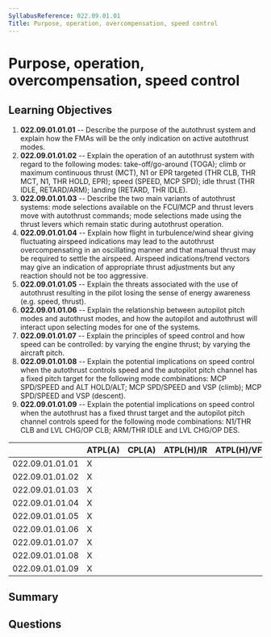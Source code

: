 ```yaml
---
SyllabusReference: 022.09.01.01
Title: Purpose, operation, overcompensation, speed control
---
```


# Purpose, operation, overcompensation, speed control

## Learning Objectives

1. **022.09.01.01.01** -- Describe the purpose of the autothrust system and
   explain how the FMAs will be the only indication on active autothrust modes.
2. **022.09.01.01.02** -- Explain the operation of an autothrust system with
   regard to the following modes: take-off/go-around (TOGA); climb or maximum
   continuous thrust (MCT), N1 or EPR targeted (THR CLB, THR MCT, N1, THR HOLD,
   EPR); speed (SPEED, MCP SPD); idle thrust (THR IDLE, RETARD/ARM); landing
   (RETARD, THR IDLE).
3. **022.09.01.01.03** -- Describe the two main variants of autothrust systems:
   mode selections available on the FCU/MCP and thrust levers move with
   autothrust commands; mode selections made using the thrust levers which
   remain static during autothrust operation.
4. **022.09.01.01.04** -- Explain how flight in turbulence/wind shear giving
   fluctuating airspeed indications may lead to the autothrust overcompensating
   in an oscillating manner and that manual thrust may be required to settle the
   airspeed. Airspeed indications/trend vectors may give an indication of
   appropriate thrust adjustments but any reaction should not be too aggressive.
5. **022.09.01.01.05** -- Explain the threats associated with the use of
   autothrust resulting in the pilot losing the sense of energy awareness (e.g.
   speed, thrust).
6. **022.09.01.01.06** -- Explain the relationship between autopilot pitch modes
   and autothrust modes, and how the autopilot and autothrust will interact upon
   selecting modes for one of the systems.
7. **022.09.01.01.07** -- Explain the principles of speed control and how speed
   can be controlled: by varying the engine thrust; by varying the aircraft
   pitch.
8. **022.09.01.01.08** -- Explain the potential implications on speed control
   when the autothrust controls speed and the autopilot pitch channel has a
   fixed pitch target for the following mode combinations: MCP SPD/SPEED and ALT
   HOLD/ALT; MCP SPD/SPEED and VSP (climb); MCP SPD/SPEED and VSP (descent).
9. **022.09.01.01.09** -- Explain the potential implications on speed control
   when the autothrust has a fixed thrust target and the autopilot pitch channel
   controls speed for the following mode combinations: N1/THR CLB and LVL CHG/OP
   CLB; ARM/THR IDLE and LVL CHG/OP DES.

|                 | ATPL(A) | CPL(A) | ATPL(H)/IR | ATPL(H)/VFR | CPL(H) | IR  | CBIR(A) |
| --------------- | ------- | ------ | ---------- | ----------- | ------ | --- | ------- |
| 022.09.01.01.01 | X       |        |            |             |        |     |         |
| 022.09.01.01.02 | X       |        |            |             |        |     |         |
| 022.09.01.01.03 | X       |        |            |             |        |     |         |
| 022.09.01.01.04 | X       |        |            |             |        |     |         |
| 022.09.01.01.05 | X       |        |            |             |        |     |         |
| 022.09.01.01.06 | X       |        |            |             |        |     |         |
| 022.09.01.01.07 | X       |        |            |             |        |     |         |
| 022.09.01.01.08 | X       |        |            |             |        |     |         |
| 022.09.01.01.09 | X       |        |            |             |        |     |         |

## Summary

## Questions
